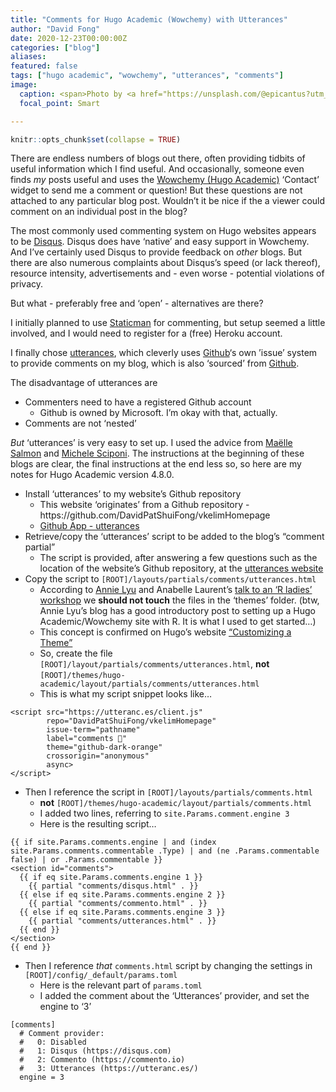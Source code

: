 ```yaml
---
title: "Comments for Hugo Academic (Wowchemy) with Utterances"
author: "David Fong"
date: 2020-12-23T00:00:00Z
categories: ["blog"]
aliases:
featured: false
tags: ["hugo academic", "wowchemy", "utterances", "comments"]
image:
  caption: <span>Photo by <a href="https://unsplash.com/@epicantus?utm_source=unsplash&amp;utm_medium=referral&amp;utm_content=creditCopyText">Daria Nepriakhina</a> on <a href="https://unsplash.com/s/photos/notes?utm_source=unsplash&amp;utm_medium=referral&amp;utm_content=creditCopyText">Unsplash</a></span>
  focal_point: Smart

---
```


```r
knitr::opts_chunk$set(collapse = TRUE)
```

There are endless numbers of blogs out there, often providing tidbits of useful
information which I find useful. And occasionally, someone even finds *my* posts
useful and uses the [Wowchemy (Hugo Academic)](https://wowchemy.com/) 'Contact'
widget to send me a comment or question! But these questions are not attached
to any particular blog post. Wouldn't it be nice if the a viewer could comment
on an individual post in the blog?

The most commonly used commenting system on Hugo websites appears to be [Disqus](https://disqus.com/).
Disqus does have 'native' and easy support in Wowchemy. And I've certainly used
Disqus to provide feedback on *other* blogs. But there are also numerous complaints
about Disqus's speed (or lack thereof), resource intensity, advertisements and 
- even worse - potential violations of privacy.

But what - preferably free and 'open' - alternatives are there?

I initially planned to use [Staticman](https://jvblog.net/configuring-staticman-hugo/) for
commenting, but setup seemed a little involved, and I would need to register for
a (free) Heroku account.

I finally chose [utterances](https://utteranc.es), which cleverly uses [Github](https://github.com/)'s
own 'issue' system to provide comments on my blog, which is also 'sourced' from [Github](https://github.com/).

The disadvantage of utterances are

* Commenters need to have a registered Github account
  + Github is owned by Microsoft. I'm okay with that, actually.
* Comments are not 'nested'

*But* 'utterances' is very easy to set up. I used the advice from
[Maëlle Salmon](https://masalmon.eu/2019/10/02/disqus/)
and [Michele Sciponi](https://mscipio.github.io/post/utterances-comment-engine/).
The instructions at the beginning of these blogs are clear, the final instructions
at the end less so, so here are my notes for Hugo Academic version 4.8.0.

* Install 'utterances' to my website's Github repository
  + This website 'originates' from a Github repository - https://github.com/DavidPatShuiFong/vkelimHomepage
  + [Github App - utterances](https://github.com/apps/utterances)
* Retrieve/copy the 'utterances' script to be added to the blog's "comment partial"
  + The script is provided, after answering a few questions such as the location
    of the website's Github repository, at the [utterances website](https://utteranc.es/)
* Copy the script to `[ROOT]/layouts/partials/comments/utterances.html`
  + According to [Annie Lyu](https://annielyu.com) and Anabelle Laurent's 
    [talk to an 'R ladies' workshop](https://annielyu.com/slides/isugg/blogdown_aa#1)
    we **should not touch** the files in the 'themes' folder. (btw, Annie Lyu's
    blog has a good introductory post to setting up a Hugo Academic/Wowchemy
    site with R. It is what I used to get started...)
  + This concept is confirmed on Hugo's website ["Customizing a Theme"](https://bwaycer.github.io/hugo_tutorial.hugo/themes/customizing/)
  + So, create the file `[ROOT]/layout/partials/comments/utterances.html`, **not**
    `[ROOT]/themes/hugo-academic/layout/partials/comments/utterances.html`
  + This is what my script snippet looks like...
  
```
<script src="https://utteranc.es/client.js"
        repo="DavidPatShuiFong/vkelimHomepage"
        issue-term="pathname"
        label="comments 💬"
        theme="github-dark-orange"
        crossorigin="anonymous"
        async>
</script>
```

* Then I reference the script in `[ROOT]/layouts/partials/comments.html`
  + **not** `[ROOT]/themes/hugo-academic/layout/partials/comments.html`
  + I added two lines, referring to `site.Params.comment.engine 3`
  + Here is the resulting script...

```
{{ if site.Params.comments.engine | and (index site.Params.comments.commentable .Type) | and (ne .Params.commentable false) | or .Params.commentable }}
<section id="comments">
  {{ if eq site.Params.comments.engine 1 }}
    {{ partial "comments/disqus.html" . }}
  {{ else if eq site.Params.comments.engine 2 }}
    {{ partial "comments/commento.html" . }}
  {{ else if eq site.Params.comments.engine 3 }}
    {{ partial "comments/utterances.html" . }}
  {{ end }}
</section>
{{ end }}
```

* Then I reference *that* `comments.html` script by changing the settings in
`[ROOT]/config/_default/params.toml`
  + Here is the relevant part of `params.toml`
  + I added the comment about the 'Utterances' provider, and set the engine to '3'
  
```
[comments]
  # Comment provider:
  #   0: Disabled
  #   1: Disqus (https://disqus.com)
  #   2: Commento (https://commento.io)
  #   3: Utterances (https://utteranc.es/)
  engine = 3
```
